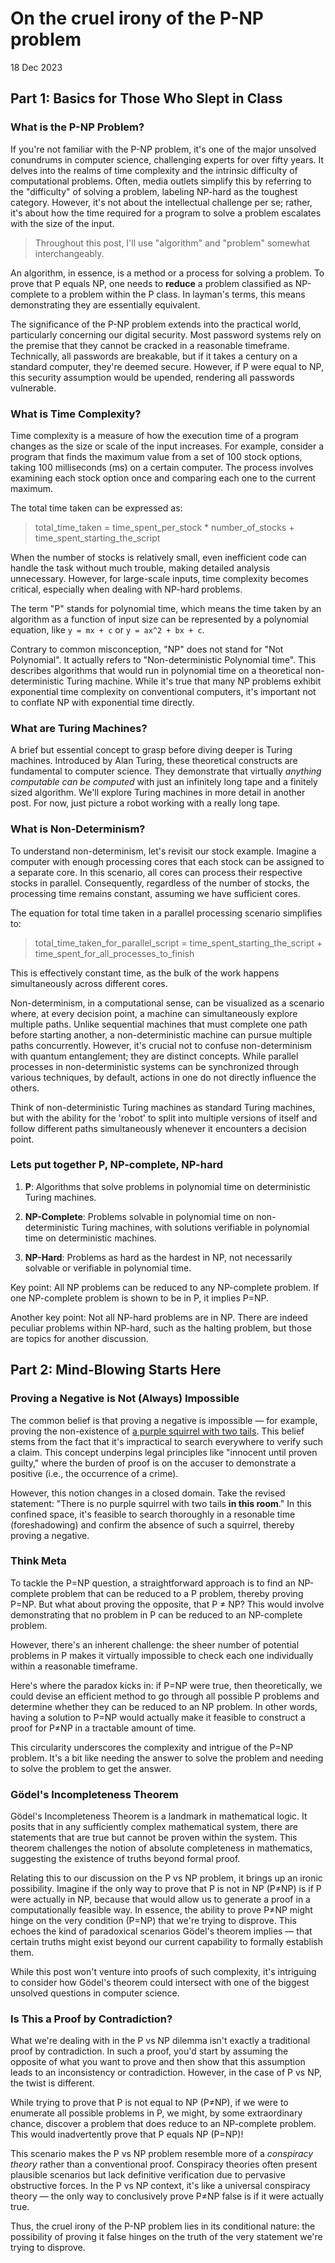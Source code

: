 

# On the cruel irony of the P-NP problem

<date>18 Dec 2023</date>

## Part 1: Basics for Those Who Slept in Class

### What is the P-NP Problem?

If you're not familiar with the P-NP problem, it's one of the major unsolved conundrums in computer science, challenging experts for over fifty years. It delves into the realms of time complexity and the intrinsic difficulty of computational problems. Often, media outlets simplify this by referring to the "difficulty" of solving a problem, labeling NP-hard as the toughest category. However, it's not about the intellectual challenge per se; rather, it's about how the time required for a program to solve a problem escalates with the size of the input.

> Throughout this post, I'll use "algorithm" and "problem" somewhat interchangeably.

An algorithm, in essence, is a method or a process for solving a problem. To prove that P equals NP, one needs to **reduce** a problem classified as NP-complete to a problem within the P class. In layman's terms, this means demonstrating they are essentially equivalent.

The significance of the P-NP problem extends into the practical world, particularly concerning our digital security. Most password systems rely on the premise that they cannot be cracked in a reasonable timeframe. Technically, all passwords are breakable, but if it takes a century on a standard computer, they're deemed secure. However, if P were equal to NP, this security assumption would be upended, rendering all passwords vulnerable.

### What is Time Complexity?

Time complexity is a measure of how the execution time of a program changes as the size or scale of the input increases. For example, consider a program that finds the maximum value from a set of 100 stock options, taking 100 milliseconds (ms) on a certain computer. The process involves examining each stock option once and comparing each one to the current maximum.

The total time taken can be expressed as:

> total_time_taken = time_spent_per_stock * number_of_stocks + time_spent_starting_the_script

When the number of stocks is relatively small, even inefficient code can handle the task without much trouble, making detailed analysis unnecessary. However, for large-scale inputs, time complexity becomes critical, especially when dealing with NP-hard problems.

The term "P" stands for polynomial time, which means the time taken by an algorithm as a function of input size can be represented by a polynomial equation, like `y = mx + c` or `y = ax^2 + bx + c`.

Contrary to common misconception, "NP" does not stand for "Not Polynomial". It actually refers to "Non-deterministic Polynomial time". This describes algorithms that would run in polynomial time on a theoretical non-deterministic Turing machine. While it's true that many NP problems exhibit exponential time complexity on conventional computers, it's important not to conflate NP with exponential time directly.

<WrappedImage src={ComplexityCurves} alt="Behold my crudely drawn time complexity curves" />

### What are Turing Machines?

A brief but essential concept to grasp before diving deeper is Turing machines. Introduced by Alan Turing, these theoretical constructs are fundamental to computer science. They demonstrate that virtually *anything computable can be computed* with just an infinitely long tape and a finitely sized algorithm. We'll explore Turing machines in more detail in another post. For now, just picture a robot working with a really long tape.

<WrappedImage src={RobotWithTape} alt="He likes collecting tapes" />

### What is Non-Determinism?

To understand non-determinism, let's revisit our stock example. Imagine a computer with enough processing cores that each stock can be assigned to a separate core. In this scenario, all cores can process their respective stocks in parallel. Consequently, regardless of the number of stocks, the processing time remains constant, assuming we have sufficient cores.

The equation for total time taken in a parallel processing scenario simplifies to:

> total_time_taken_for_parallel_script = time_spent_starting_the_script + time_spent_for_all_processes_to_finish

This is effectively constant time, as the bulk of the work happens simultaneously across different cores.

Non-determinism, in a computational sense, can be visualized as a scenario where, at every decision point, a machine can simultaneously explore multiple paths. Unlike sequential machines that must complete one path before starting another, a non-deterministic machine can pursue multiple paths concurrently. However, it's crucial not to confuse non-determinism with quantum entanglement; they are distinct concepts. While parallel processes in non-deterministic systems can be synchronized through various techniques, by default, actions in one do not directly influence the others.

Think of non-deterministic Turing machines as standard Turing machines, but with the ability for the 'robot' to split into multiple versions of itself and follow different paths simultaneously whenever it encounters a decision point.

### Lets put together P, NP-complete, NP-hard

1. **P**: Algorithms that solve problems in polynomial time on deterministic Turing machines.

2. **NP-Complete**: Problems solvable in polynomial time on non-deterministic Turing machines, with solutions verifiable in polynomial time on deterministic machines.

3. **NP-Hard**: Problems as hard as the hardest in NP, not necessarily solvable or verifiable in polynomial time.

Key point: All NP problems can be reduced to any NP-complete problem. If one NP-complete problem is shown to be in P, it implies P=NP.

Another key point: Not all NP-hard problems are in NP. There are indeed peculiar problems within NP-hard, such as the halting problem, but those are topics for another discussion.

## Part 2: Mind-Blowing Starts Here

### Proving a Negative is Not (Always) Impossible

The common belief is that proving a negative is impossible — for example, proving the non-existence of [a purple squirrel with two tails](https://www.youtube.com/watch?v=3MRHcYtZjFY). This belief stems from the fact that it's impractical to search everywhere to verify such a claim. This concept underpins legal principles like "innocent until proven guilty," where the burden of proof is on the accuser to demonstrate a positive (i.e., the occurrence of a crime).

However, this notion changes in a closed domain. Take the revised statement: "There is no purple squirrel with two tails **in this room**." In this confined space, it's feasible to search thoroughly in a resonable time (foreshadowing) and confirm the absence of such a squirrel, thereby proving a negative.

<WrappedImage src={SquirrelWithTwoTails} alt="Its not purple its magenta" />

### Think Meta

To tackle the P=NP question, a straightforward approach is to find an NP-complete problem that can be reduced to a P problem, thereby proving P=NP. But what about proving the opposite, that P ≠ NP? This would involve demonstrating that no problem in P can be reduced to an NP-complete problem.

However, there's an inherent challenge: the sheer number of potential problems in P makes it virtually impossible to check each one individually within a reasonable timeframe.

Here's where the paradox kicks in: if P=NP were true, then theoretically, we could devise an efficient method to go through all possible P problems and determine whether they can be reduced to an NP problem. In other words, having a solution to P=NP would actually make it feasible to construct a proof for P≠NP in a tractable amount of time.

This circularity underscores the complexity and intrigue of the P=NP problem. It's a bit like needing the answer to solve the problem and needing to solve the problem to get the answer.

### Gödel's Incompleteness Theorem

Gödel's Incompleteness Theorem is a landmark in mathematical logic. It posits that in any sufficiently complex mathematical system, there are statements that are true but cannot be proven within the system. This theorem challenges the notion of absolute completeness in mathematics, suggesting the existence of truths beyond formal proof.

Relating this to our discussion on the P vs NP problem, it brings up an ironic possibility. Imagine if the only way to prove that P is not in NP (P≠NP) is if P were actually in NP, because that would allow us to generate a proof in a computationally feasible way. In essence, the ability to prove P≠NP might hinge on the very condition (P=NP) that we're trying to disprove. This echoes the kind of paradoxical scenarios Gödel's theorem implies — that certain truths might exist beyond our current capability to formally establish them.

While this post won't venture into proofs of such complexity, it's intriguing to consider how Gödel's theorem could intersect with one of the biggest unsolved questions in computer science.

### Is This a Proof by Contradiction?

What we're dealing with in the P vs NP dilemma isn't exactly a traditional proof by contradiction. In such a proof, you'd start by assuming the opposite of what you want to prove and then show that this assumption leads to an inconsistency or contradiction. However, in the case of P vs NP, the twist is different.

While trying to prove that P is not equal to NP (P≠NP), if we were to enumerate all possible problems in P, we might, by some extraordinary chance, discover a problem that does reduce to an NP-complete problem. This would inadvertently prove that P equals NP (P=NP)!

This scenario makes the P vs NP problem resemble more of a *conspiracy theory* rather than a conventional proof. Conspiracy theories often present plausible scenarios but lack definitive verification due to pervasive obstructive forces. In the P vs NP context, it's like a universal conspiracy theory — the only way to conclusively prove P≠NP false is if it were actually true.

Thus, the cruel irony of the P-NP problem lies in its conditional nature: the possibility of proving it false hinges on the truth of the very statement we're trying to disprove.

<WrappedImage src={CruelSquirrelsThesis} alt="Cruel squirrel's thesis" />
